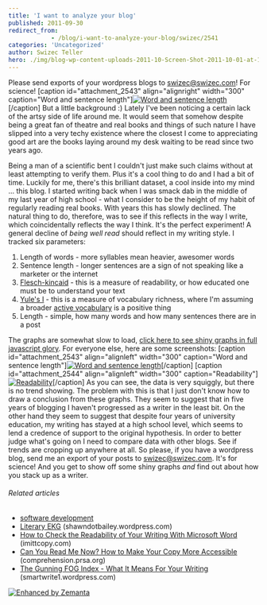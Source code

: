 ```yaml
---
title: 'I want to analyze your blog'
published: 2011-09-30
redirect_from: 
            - /blog/i-want-to-analyze-your-blog/swizec/2541
categories: 'Uncategorized'
author: Swizec Teller
hero: ./img/blog-wp-content-uploads-2011-10-Screen-Shot-2011-10-01-at-1.48.03-AM-300x289.png
---
```

Please send exports of your wordpress blogs to swizec@swizec.com! For science! \[caption id="attachment_2543" align="alignright" width="300" caption="Word and sentence length"][![](./img/blog-wp-content-uploads-2011-10-Screen-Shot-2011-10-01-at-1.48.03-AM-300x289.png "Word and sentence length")](http://swizec.com/blog/wp-content/uploads/2011/10/Screen-Shot-2011-10-01-at-1.48.03-AM.png)\[/caption] But a little background :) Lately I've been noticing a certain lack of the artsy side of life around me. It would seem that somehow despite being a great fan of theatre and real books and things of such nature I have slipped into a very techy existence where the closest I come to appreciating good art are the books laying around my desk waiting to be read since two years ago.

<!--more-->

Being a man of a scientific bent I couldn't just make such claims without at least attempting to verify them. Plus it's a cool thing to do and I had a bit of time. Luckily for me, there's this brilliant dataset, a cool inside into my mind ... this blog. I started writing back when I was smack dab in the middle of my last year of high school - what I consider to be the height of my habit of regularly reading real books. With years this has slowly declined. The natural thing to do, therefore, was to see if this reflects in the way I write, which coincidentally reflects the way I think. It's the perfect experiment! A general decline of _being well read_ should reflect in my writing style. I tracked six parameters:

1. Length of words - more syllables mean heavier, awesomer words
2. Sentence length - longer sentences are a sign of not speaking like a marketer or the internet
3. [Flesch-kincaid](http://en.wikipedia.org/wiki/Flesch%E2%80%93Kincaid_readability_test "Flesch–Kincaid readability test") - this is a measure of readability, or how educated one must be to understand your text
4. [Yule's I](http://swizec.com/blog/measuring-vocabulary-richness-with-python/swizec/2528 "Measuring vocabulary richness with python") - this is a measure of vocabulary richness, where I'm assuming a broader [active vocabulary](http://en.wikipedia.org/wiki/Vocabulary "Vocabulary") is a positive thing
5. Length - simple, how many words and how many sentences there are in a post

The graphs are somewhat slow to load, [click here to see shiny graphs in full javascript glory](http://swizec.com/blog-analysis-charts/blog.html). For everyone else, here are some screenshots: \[caption id="attachment_2543" align="alignleft" width="300" caption="Word and sentence length"][![](./img/blog-wp-content-uploads-2011-10-Screen-Shot-2011-10-01-at-1.48.03-AM-300x289.png "Word and sentence length")](http://swizec.com/blog/wp-content/uploads/2011/10/Screen-Shot-2011-10-01-at-1.48.03-AM.png)\[/caption] \[caption id="attachment_2544" align="alignleft" width="300" caption="Readability"][![](./img/blog-wp-content-uploads-2011-10-Screen-Shot-2011-10-01-at-1.48.19-AM-300x290.png "Readability")](http://swizec.com/blog/wp-content/uploads/2011/10/Screen-Shot-2011-10-01-at-1.48.19-AM.png)\[/caption] As you can see, the data is very squiggly, but there is no trend showing. The problem with this is that I just don't know how to draw a conclusion from these graphs. They seem to suggest that in five years of blogging I haven't progressed as a writer in the least bit. On the other hand they seem to suggest that despite four years of university education, my writing has stayed at a high school level, which seems to lend a credence of support to the original hypothesis. In order to better judge what's going on I need to compare data with other blogs. See if trends are cropping up anywhere at all. So please, if you have a wordpress blog, send me an export of your posts to swizec@swizec.com. It's for science! And you get to show off some shiny graphs _and_ find out about how you stack up as a writer.

###### Related articles

- [software development](http://www.itransition.com)
- [Literary EKG](http://shawndotbailey.wordpress.com/2011/09/09/literary-ekg/) (shawndotbailey.wordpress.com)
- [How to Check the Readability of Your Writing With Microsoft Word](http://imittcopy.com/Thewhitepaperblog/how-to-check-the-readability-of-your-writing-with-microsoft-word/) (imittcopy.com)
- [Can You Read Me Now? How to Make Your Copy More Accessible](http://comprehension.prsa.org/?p=3335) (comprehension.prsa.org)
- [The Gunning FOG Index - What It Means For Your Writing](http://smartwrite1.wordpress.com/2010/11/16/the-gunning-fog-index-what-it-means-for-your-writing/) (smartwrite1.wordpress.com)

[![Enhanced by Zemanta](http://img.zemanta.com/zemified_e.png?x-id=60fc6599-71f3-4078-91c7-0b47563bfad3)](http://www.zemanta.com/ "Enhanced by Zemanta")